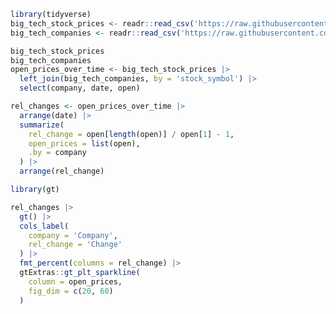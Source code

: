 

```r
library(tidyverse)
big_tech_stock_prices <- readr::read_csv('https://raw.githubusercontent.com/rfordatascience/tidytuesday/master/data/2023/2023-02-07/big_tech_stock_prices.csv')
big_tech_companies <- readr::read_csv('https://raw.githubusercontent.com/rfordatascience/tidytuesday/master/data/2023/2023-02-07/big_tech_companies.csv')

big_tech_stock_prices
big_tech_companies
open_prices_over_time <- big_tech_stock_prices |> 
  left_join(big_tech_companies, by = 'stock_symbol') |> 
  select(company, date, open)
```

```r
rel_changes <- open_prices_over_time |> 
  arrange(date) |> 
  summarize(
    rel_change = open[length(open)] / open[1] - 1,
    open_prices = list(open),
    .by = company
  ) |> 
  arrange(rel_change)
```

```r
library(gt)

rel_changes |> 
  gt() |> 
  cols_label(
    company = 'Company',
    rel_change = 'Change'
  ) |> 
  fmt_percent(columns = rel_change) |> 
  gtExtras::gt_plt_sparkline(
    column = open_prices,
    fig_dim = c(20, 60)
  )
```
















